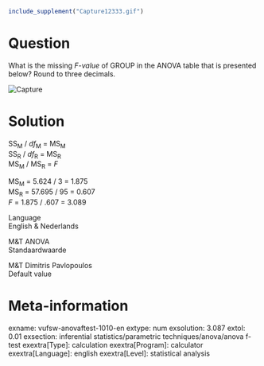 ```{r, echo = FALSE, results = "hide"}
include_supplement("Capture12333.gif")
```

Question
========
What is the missing *F-value *of GROUP in the ANOVA table that is
presented below? Round to three decimals.  
  

  
<img src="Capture12333.gif" class="fr-fic fr-dii tvcss_2"
alt="Capture" />


Solution
========





SS<sub>M</sub> / *df*<sub>M</sub> = MS<sub>M</sub>  
SS<sub>R</sub> / *df*<sub>R</sub> = MS<sub>R</sub>  
MS<sub>M</sub> / MS<sub>R</sub> = *F*  
  
MS<sub>M</sub> = 5.624 / 3 = 1.875  
MS<sub>R</sub> = 57.695 / 95 = 0.607  
*F* = 1.875 / .607 = 3.089





Language  
English & Nederlands

M&T ANOVA  
Standaardwaarde

M&T Dimitris Pavlopoulos  
Default value

Meta-information
================
exname: vufsw-anovaftest-1010-en
extype: num
exsolution: 3.087
extol: 0.01
exsection: inferential statistics/parametric techniques/anova/anova f-test
exextra[Type]: calculation
exextra[Program]: calculator
exextra[Language]: english
exextra[Level]: statistical analysis

